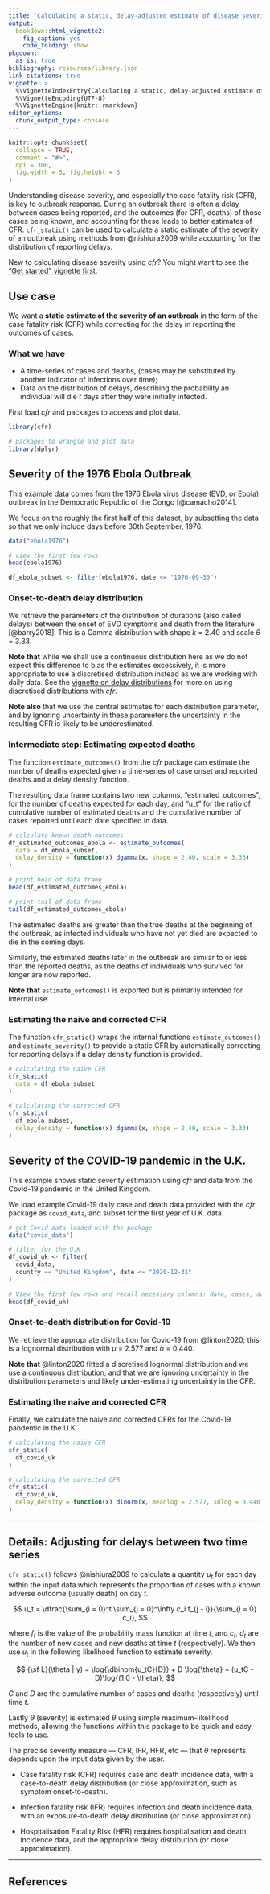 ```yaml
---
title: "Calculating a static, delay-adjusted estimate of disease severity"
output:
  bookdown::html_vignette2:
    fig_caption: yes
    code_folding: show
pkgdown:
  as_is: true
bibliography: resources/library.json
link-citations: true
vignette: >
  %\VignetteIndexEntry{Calculating a static, delay-adjusted estimate of disease severity}
  %\VignetteEncoding{UTF-8}
  %\VignetteEngine{knitr::rmarkdown}
editor_options: 
  chunk_output_type: console
---
```


```r
knitr::opts_chunk$set(
  collapse = TRUE,
  comment = "#>",
  dpi = 300,
  fig.width = 5, fig.height = 3
)
```

Understanding disease severity, and especially the case fatality risk (CFR), is key to outbreak response.
During an outbreak there is often a delay between cases being reported, and the outcomes (for CFR, deaths) of those cases being known, and accounting for these leads to better estimates of CFR.
`cfr_static()` can be used to calculate a static estimate of the severity of an outbreak using methods from @nishiura2009 while accounting for the distribution of reporting delays.

::: {.alert .alert-warning}
New to calculating disease severity using _cfr_? You might want to see the ["Get started" vignette first](cfr.html).
:::

::: {.alert .alert-primary}
## Use case {-}

We want a **static estimate of the severity of an outbreak** in the form of the case fatality risk (CFR) while correcting for the delay in reporting the outcomes of cases.
:::

::: {.alert .alert-secondary}
### What we have {-}

* A time-series of cases and deaths, (cases may be substituted by another indicator of infections over time);
* Data on the distribution of delays, describing the probability an individual will die $t$ days after they were initially infected.
:::

First load _cfr_ and packages to access and plot data.

```r
library(cfr)

# packages to wrangle and plot data
library(dplyr)
```

## Severity of the 1976 Ebola Outbreak

This example data comes from the 1976 Ebola virus disease (EVD, or Ebola) outbreak in the Democratic Republic of the Congo [@camacho2014].

We focus on the roughly the first half of this dataset, by subsetting the data so that we only include days before 30th September, 1976.

```r
data("ebola1976")

# view the first few rows
head(ebola1976)

df_ebola_subset <- filter(ebola1976, date <= "1976-09-30")
```

### Onset-to-death delay distribution

We retrieve the parameters of the distribution of durations (also called delays) between the onset of EVD symptoms and death from the literature [@barry2018].
This is a Gamma distribution with shape $k$ = 2.40 and scale $\theta$ = 3.33.

::: {.alert .alert-warning}
**Note that** while we shall use a continuous distribution here as we do not expect this difference to bias the estimates excessively, it is more appropriate to use a discretised distribution instead as we are working with daily data.
See the [vignette on delay distributions](delay_distributions.html) for more on using discretised distributions with _cfr_.

**Note also** that we use the central estimates for each distribution parameter, and by ignoring uncertainty in these parameters the uncertainty in the resulting CFR is likely to be underestimated. 
:::

### Intermediate step: Estimating expected deaths

The function `estimate_outcomes()` from the _cfr_ package can estimate the number of deaths expected given a time-series of case onset and reported deaths and a delay density function.

The resulting data frame contains two new columns, "estimated_outcomes", for the number of deaths expected for each day, and "u_t" for the ratio of cumulative number of estimated deaths and the cumulative number of cases reported until each date specified in data.

```r
# calculate known death outcomes
df_estimated_outcomes_ebola <- estimate_outcomes(
  data = df_ebola_subset,
  delay_density = function(x) dgamma(x, shape = 2.40, scale = 3.33)
)

# print head of data frame
head(df_estimated_outcomes_ebola)

# print tail of data frame
tail(df_estimated_outcomes_ebola)
```

The estimated deaths are greater than the true deaths at the beginning of the outbreak, as infected individuals who have not yet died are expected to die in the coming days.

Similarly, the estimated deaths later in the outbreak are similar to or less than the reported deaths, as the deaths of individuals who survived for longer are now reported.

::: {.alert .alert-warning}
**Note that** `estimate_outcomes()` is exported but is primarily intended for internal use.
:::

### Estimating the naive and corrected CFR

The function `cfr_static()` wraps the internal functions `estimate_outcomes()` and `estimate_severity()` to provide a static CFR by automatically correcting for reporting delays if a delay density function is provided.

```r
# calculating the naive CFR
cfr_static(
  data = df_ebola_subset
)

# calculating the corrected CFR
cfr_static(
  df_ebola_subset,
  delay_density = function(x) dgamma(x, shape = 2.40, scale = 3.33)
)
```

## Severity of the COVID-19 pandemic in the U.K.

This example shows static severity estimation using _cfr_ and data from the Covid-19 pandemic in the United Kingdom.

We load example Covid-19 daily case and death data provided with the _cfr_ package as `covid_data`, and subset for the first year of U.K. data.

```r
# get Covid data loaded with the package
data("covid_data")

# filter for the U.K
df_covid_uk <- filter(
  covid_data,
  country == "United Kingdom", date <= "2020-12-31"
)

# View the first few rows and recall necessary columns: date, cases, deaths
head(df_covid_uk)
```

### Onset-to-death distribution for Covid-19

We retrieve the appropriate distribution for Covid-19 from @linton2020; this is a lognormal distribution with $\mu$ = 2.577 and $\sigma$ = 0.440.

::: {.alert .alert-warning}
**Note that** @linton2020 fitted a discretised lognormal distribution and we use a continuous distribution, and that we are ignoring uncertainty in the distribution parameters and likely under-estimating uncertainty in the CFR.
:::

### Estimating the naive and corrected CFR

Finally, we calculate the naive and corrected CFRs for the Covid-19 pandemic in the U.K.

```r
# calculating the naive CFR
cfr_static(
  df_covid_uk
)

# calculating the corrected CFR
cfr_static(
  df_covid_uk,
  delay_density = function(x) dlnorm(x, meanlog = 2.577, sdlog = 0.440)
)
```

---

## Details: Adjusting for delays between two time series

`cfr_static()` follows @nishiura2009 to calculate a quantity $u_t$ for each day within the input data which represents the proportion of cases with a known adverse outcome (usually death) on day $t$.

$$
  u_t = \dfrac{\sum_{i = 0}^t
        \sum_{j = 0}^\infty c_i f_{j - i}}{\sum_{i = 0} c_i},
$$

where $f_t$ is the value of the probability mass function at time $t$, and $c_t$, $d_t$ are the number of new cases and new deaths at time $t$ (respectively).
We then use $u_t$ in the following likelihood function to estimate severity.

$$
  {\sf L}(\theta | y) = \log{\dbinom{u_tC}{D}} + D \log{\theta} +
  (u_tC - D)\log{(1.0 - \theta)},
$$

$C$ and $D$ are the cumulative number of cases and deaths (respectively) until time $t$.

Lastly $\theta$ (severity) is estimated $\theta$ using simple maximum-likelihood methods, allowing the functions within this package to be quick and easy tools to use.

The precise severity measure — CFR, IFR, HFR, etc — that $\theta$ represents depends upon the input data given by the user.

 - Case fatality risk (CFR) requires case and death incidence data, with a case-to-death delay distribution (or close approximation, such as symptom onset-to-death).

 - Infection fatality risk (IFR) requires infection and death incidence data, with an exposure-to-death delay distribution (or close approximation).

 - Hospitalisation Fatality Risk (HFR) requires hospitalisation and death incidence data, and the appropriate delay distribution (or close approximation).

---

## References
